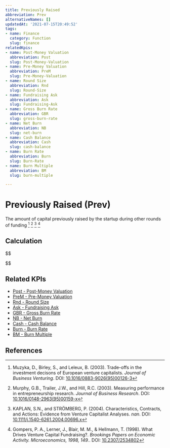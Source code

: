```yaml
---
title: Previously Raised
abbreviation: Prev
alternativeNames: []
updatedAt: '2021-07-15T20:49:52'
tags:
- name: Finance
  category: Function
  slug: finance
relatedKpis:
- name: Post-Money Valuation
  abbreviation: Post
  slug: Post-Money-Valuation
- name: Pre-Money Valuation
  abbreviation: PreM
  slug: Pre-Money-Valuation
- name: Round Size
  abbreviation: Rnd
  slug: Round-Size
- name: Fundraising Ask
  abbreviation: Ask
  slug: Fundraising-Ask
- name: Gross Burn Rate
  abbreviation: GBR
  slug: gross-burn-rate
- name: Net Burn
  abbreviation: NB
  slug: net-burn
- name: Cash Balance
  abbreviation: Cash
  slug: cash-balance
- name: Burn Rate
  abbreviation: Burn
  slug: Burn-Rate
- name: Burn Multiple
  abbreviation: BM
  slug: burn-multiple

---
```


# Previously Raised (Prev)

The amount of capital previously raised by the startup during other rounds of funding [^1] [^2] [^3] [^4]

## Calculation

$$

$$



## Related KPIs

- [Post - Post-Money Valuation](/en/kpis/Post-Money-Valuation)
- [PreM - Pre-Money Valuation](/en/kpis/Pre-Money-Valuation)
- [Rnd - Round Size](/en/kpis/Round-Size)
- [Ask - Fundraising Ask](/en/kpis/Fundraising-Ask)
- [GBR - Gross Burn Rate](/en/kpis/gross-burn-rate)
- [NB - Net Burn](/en/kpis/net-burn)
- [Cash - Cash Balance](/en/kpis/cash-balance)
- [Burn - Burn Rate](/en/kpis/Burn-Rate)
- [BM - Burn Multiple](/en/kpis/burn-multiple)

## References

[^1]: Muzyka, D., Birley, S., and Leleux, B. (2003). Trade-offs in the investment decisons of European venture capitalists. *Journal of Business Venturing*. DOI: [10.1016/0883-9026(95)00126-3](https://doi.org/10.1016/0883-9026(95)00126-3)
[^2]: Murphy, G.B., Trailer, J.W., and Hill, R.C. (2003). Measuring performance in entrepreneurship research. *Journal of Business Research*. DOI: [10.1016/0148-2963(95)00159-x](https://doi.org/10.1016/0148-2963(95)00159-x)
[^3]: KAPLAN, S.N., and STRÖMBERG, P. (2004). Characteristics, Contracts, and Actions: Evidence from Venture Capitalist Analyses. *nan*. DOI: [10.1111/j.1540-6261.2004.00696.x](https://doi.org/10.1111/j.1540-6261.2004.00696.x)
[^4]: Gompers, P. A., Lerner, J., Blair, M. M., & Hellmann, T. (1998). What Drives Venture Capital Fundraising?. *Brookings Papers on Economic Activity. Microeconomics, 1998, 149.*. DOI: [10.2307/2534802](https://doi.org/10.2307/2534802)
